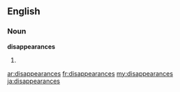 ==English==

===Noun===
'''disappearances'''

# {{plural of|[[disappearance]]}}

[[ar:disappearances]]
[[fr:disappearances]]
[[my:disappearances]]
[[ja:disappearances]]